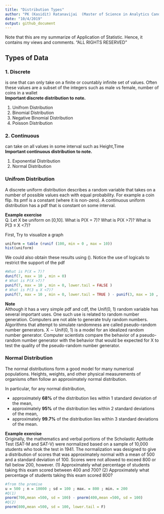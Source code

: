 ```yaml
---
title: "Distribution Types"
author: "PK (Kasidit) Ratanavijai  (Master of Science in Analytics Candidate at The University of Chicago)"
date: "10/4/2019"
output: github_document
---
```

Note that this are my summarize of Application of Statistic. Hence, it contains my views and comments. "ALL RIGHTS RESERVED"  

## Types of Data  
### **1. Discrete**  
is one that can only take on a finite or countably infinite set of values. Often these values are a subset of the integers such as male vs female, number of coins in a wallet   
**Important discrete distribution to note.**  

1. Unifrom Distribution  
2. Binomial Distribution  
3. Negative Binomial Distribution  
4. Poisson Distribution  

### **2. Continuous**   
can take on all values in some interval such as Height,Time  
**Important continuous distribution to note.**  

1. Exponential Distribution     
2. Normal Distribution  

### Unifrom Distribution  
A discrete uniform distribution describes a random variable that takes on a number
of possible values each with equal probability. For example a coin flip. Its pmf is a
constant (where it is non-zero). A continuous uniform distribution has a pdf that
is constant on some interval.  

**Example exercise**  
Q. Let X be uniform on [0,10]. What is P(X = 7)? What is P(X >7)? What is P(3 ≤ X <7)?  

First, Try to visualize a graph
```r
uniform = table (runif (100, min = 0 , max = 10))
hist(uniform) 
```

We could also obtain these results using  (). Notice the use of logicals
to restrict the support of the pdf  
```r
#What is P(X = 7)? 
dunif(7, max = 10 , min = 0)
# What is P(X >7)? 
punif(7, max = 10 , min = 0, lower.tail = FALSE )
# What is P(3 ≤ X <7)?
punif(7, max = 10 , min = 0, lower.tail = TRUE ) - punif(3, max = 10 , min = 0, lower.tail = TRUE )
```

**Note**  
Although it has a very simple pdf and cdf, the Unif(0, 1) random variable has
several important uses. One such use is related to random number generation. Computers
are not able to generate truly random numbers. Algorithms that attempt to
simulate randomness are called pseudo-random number generators. X ∼ Unif(0, 1)
is a model for an idealized random number generator. Computer scientists compare
the behavior of a pseudo-random number generator with the behavior that would
be expected for X to test the quality of the pseudo-random number generator.  

### Normal Distribution   
The normal distributions form a good model for many numerical populations. Heights, weights, and other physical measurements of organisms often follow an approximately normal distribution.  

In particular, for any normal distribution,  

  * approximately **68%** of the distribution lies within 1 standard deviation of the
mean,
  * approximately **95%** of the distribution lies within 2 standard deviations of the
mean,
  * approximately **99.7%** of the distribution lies within 3 standard deviations of
the mean.

**Example exercise**  
Originally, the mathematics and verbal portions of the Scholastic Aptitude Test
(SAT-M and SAT-V) were normalized based on a sample of 10,000 students who
took the test in 1941. The normalization was designed to give a distribution of
scores that was approximately normal with a mean of 500 and a standard deviation
of 100. Scores were not allowed to exceed 800 or fall below 200, however.
(1) Approximately what percentage of students taking this exam scored between
400 and 700?
(2) Approximately what percentage of students taking this exam scored 800?  

```r
#from the premise
u = 500 ; n = 10000 ; sd = 100 ; max. = 800 ; min. = 200
#Q(1)
pnorm(700,mean =500, sd = 100) - pnorm(400,mean =500, sd = 100)
#Q(2)
pnorm(800,mean =500, sd = 100, lower.tail = F) 

```
